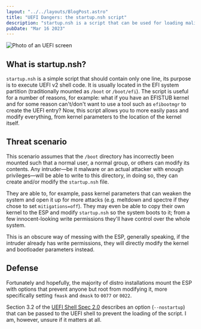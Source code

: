 ```yaml
---
layout: "../../layouts/BlogPost.astro"
title: "UEFI Dangers: the startup.nsh script"
description: "startup.nsh is a script that can be used for loading malicious kernels and more!"
pubDate: "Mar 16 2023"
---
```


![Photo of an UEFI screen](/cybersecurity/uefi-dangers-startup.nsh/thumbnail.png)

## What is startup.nsh?

`startup.nsh` is a simple script that should contain only one line, its purpose is to execute UEFI v2 shell code. It is usually located in the EFI system partition (traditionally mounted as `/boot` or `/boot/efi`). The script is useful for a number of reasons, for example: what if you have an EFISTUB kernel and for some reason can't/don't want to use a tool such as `efibootmgr` to create the UEFI entry? Now, this script allows you to more easily pass and modify everything, from kernel parameters to the location of the kernel itself.

## Threat scenario

This scenario assumes that the `/boot` directory has incorrectly been mounted such that a normal user, a normal group, or others can modify its contents. Any intruder—be it malware or an actual attacker with enough privileges—will be able to write to this directory, in doing so, they can create and/or modify the `startup.nsh` file.

They are able to, for example, pass kernel parameters that can weaken the system and open it up for more attacks (e.g. meltdown and spectre if they chose to set `mitigations=off`). They may even be able to copy their own kernel to the ESP and modify `startup.nsh` so the system boots to it; from a few innocent-looking write permissions they'll have control over the whole system.

This is an obscure way of messing with the ESP, generally speaking, if the intruder already has write permissions, they will directly modify the kernel and bootloader parameters instead.

## Defense

Fortunately and hopefully, the majority of distro installations mount the ESP with options that prevent anyone but root from modifying it, more specifically setting `fmask` and `dmask` to `0077` or `0022`.

Section 3.2 of the [UEFI Shell Spec 2.0](https://uefi.org/sites/default/files/resources/UEFI_Shell_Spec_2_0.pdf) describes an option (`--nostartup`) that can be passed to the UEFI shell to prevent the loading of the script. I am, however, unsure if it matters at all.
